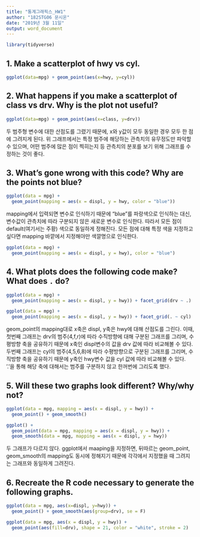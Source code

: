 ```yaml
---
title: "통계그래픽스_HW1"
author: "182STG06 문시온"
date: "2019년 3월 11일"
output: word_document
---
```


```r
library(tidyverse)
```


## 1. Make a scatterplot of hwy vs cyl.
```r
ggplot(data=mpg) + geom_point(aes(x=hwy, y=cyl))
```



## 2. What happens if you make a scatterplot of class vs drv. Why is the plot not useful?
```r
ggplot(data=mpg) + geom_point(aes(x=class, y=drv))
```

두 범주형 변수에 대한 산점도를 그렸기 때문에, x와 y값이 모두 동일한 경우 모두 한 점에 그려지게 된다.
위 그래프에서는 특정 범주에 해당하는 관측치의 유무정도만 파악할 수 있으며,
어떤 범주에 많은 점이 찍히는지 등 관측치의 분포를 보기 위해 그래프를 수정하는 것이 좋다. 




## 3. What's gone wrong with this code? Why are the points not blue?
```r
ggplot(data = mpg) +
  geom_point(mapping = aes(x = displ, y = hwy, color = "blue"))
```

mapping에서 입력되면 변수로 인식하기 때문에 "blue"를 파랑색으로 인식하는 대신,
변수값이 관측치에 따라 구분되지 않은 새로운 변수로 인식한다. 
따라서 모든 점이 default(여기서는 주황) 색으로 동일하게 정해진다.
모든 점에 대해 특정 색을 지정하고 싶다면 mapping 바깥에서 지정해야만 색깔명으로 인식한다.


```r
ggplot(data = mpg) +
  geom_point(mapping = aes(x = displ, y = hwy), color = "blue")
```




## 4. What plots does the following code make? What does `.` do?
```r
ggplot(data = mpg) +
  geom_point(mapping = aes(x = displ, y = hwy)) + facet_grid(drv ~ .)

ggplot(data = mpg) +
  geom_point(mapping = aes(x = displ, y = hwy)) + facet_grid(. ~ cyl)
```

geom_point의 mapping대로 x축은 displ, y축은 hwy에 대해 산점도를 그린다.
이때, 첫번째 그래프는 drv의 범주(4,f,r)에 따라 수직방향에 대해 구분된 그래프를 그리며,
수평방향 축을 공유하기 때문에 x축인 displ변수의 값을 drv 값에 따라 비교해볼 수 있다.
두번째 그래프는 cyl의 범주(4,5,6,8)에 따라 수평방향으로 구분된 그래프를 그리며,
수직방향 축을 공유하기 때문에 y축인 hwy변수 값을 cyl 값에 따라 비교해볼 수 있다.
'.'을 통해 해당 축에 대해서는 범주를 구분하지 않고 한꺼번에 그리도록 했다.




## 5. Will these two graphs look different? Why/why not?
```r
ggplot(data = mpg, mapping = aes(x = displ, y = hwy)) +
  geom_point() + geom_smooth()

ggplot() +
  geom_point(data = mpg, mapping = aes(x = displ, y = hwy)) +
  geom_smooth(data = mpg, mapping = aes(x = displ, y = hwy))
```

두 그래프가 다르지 않다.
ggplot에서 maaping을 지정하면, 뒤따르는 geom_point, geom_smooth의 mapping도 동시에 정해지기 때문에
각각에서 지정했을 때 그려지는 그래프와 동일하게 그려진다.


## 6. Recreate the R code necessary to generate the following graphs.
```r
ggplot(data = mpg, aes(x=displ, y=hwy)) +
  geom_point() + geom_smooth(aes(group=drv), se = F)

ggplot(data = mpg, aes(x = displ, y = hwy)) + 
  geom_point(aes(fill=drv), shape = 21, color = "white", stroke = 2)
```